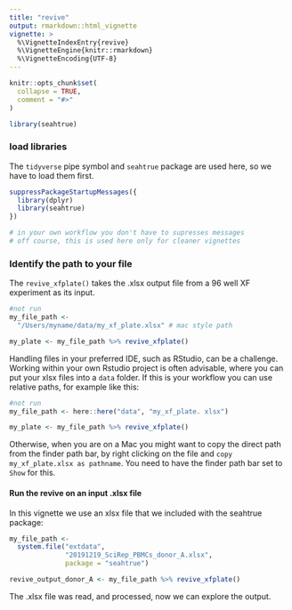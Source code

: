 ```yaml
---
title: "revive"
output: rmarkdown::html_vignette
vignette: >
  %\VignetteIndexEntry{revive}
  %\VignetteEngine{knitr::rmarkdown}
  %\VignetteEncoding{UTF-8}
---
```


```r
knitr::opts_chunk$set(
  collapse = TRUE,
  comment = "#>"
)
```

```r
library(seahtrue)
```

### load libraries

The `tidyverse` pipe symbol and `seahtrue` package are used here, so we have to load them first.

```r
suppressPackageStartupMessages({
  library(dplyr)
  library(seahtrue)
})

# in your own workflow you don't have to supresses messages 
# off course, this is used here only for cleaner vignettes


```

### Identify the path to your file

The `revive_xfplate()` takes the .xlsx output file from a 96 well XF experiment as its input.

```r
#not run
my_file_path <- 
  "/Users/myname/data/my_xf_plate.xlsx" # mac style path

my_plate <- my_file_path %>% revive_xfplate()

```

Handling files in your preferred IDE, such as RStudio, can be a challenge. Working within your own Rstudio project is often advisable, where you can put your xlsx files into a `data` folder. If this is your workflow you can use relative paths, for example like this:

```r
#not run
my_file_path <- here::here("data", "my_xf_plate. xlsx")

my_plate <- my_file_path %>% revive_xfplate()

```

Otherwise, when you are on a Mac you might want to copy the direct path from the finder path bar, by right clicking on the file and `copy my_xf_plate.xlsx as pathname`. You need to have the finder path bar set to `Show` for this. 

#### Run the revive on an input .xlsx file

In this vignette we use an xlsx file that we included with the seahtrue package:

```r
my_file_path <- 
  system.file("extdata", 
              "20191219_SciRep_PBMCs_donor_A.xlsx", 
              package = "seahtrue")

revive_output_donor_A <- my_file_path %>% revive_xfplate()

```

The .xlsx file was read, and processed, now we can explore the output.